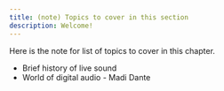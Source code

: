 ```yaml
---
title: (note) Topics to cover in this section
description: Welcome!
---
```


Here is the note for list of topics to cover in this chapter.
- Brief history of live sound
- World of digital audio - Madi Dante
